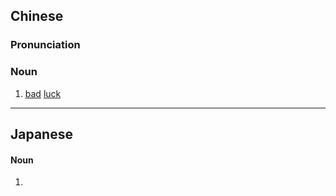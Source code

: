 {{also|恶运|悪運}}
==Chinese==
{{zh-forms|s=恶运}}

===Pronunciation===
{{zh-pron
|m=èyùn
|c=ok3 wan6
|w=4oq hhyn
|cat=n
}}

===Noun===
{{zh-noun}}

# [[bad]] [[luck]]

----

==Japanese==
{{ja-kanjitab|あく|うん|yomi=o}}

====Noun====
{{ja-noun|あく.うん|shin=悪運}}

# {{kyujitai spelling of|悪運}}